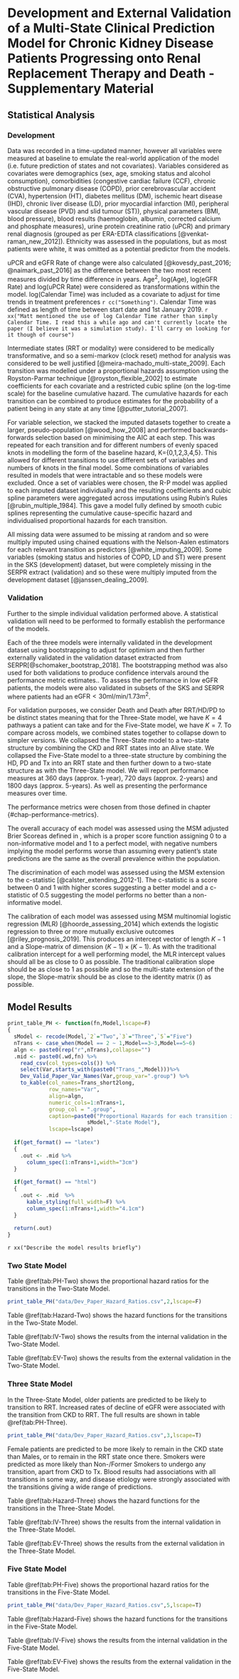 
# Development and External Validation of a Multi-State Clinical Prediction Model for Chronic Kidney Disease Patients Progressing onto Renal Replacement Therapy and Death - Supplementary Material{#chap-dev-paper-supp}

## Statistical Analysis


### Development

Data was recorded in a time-updated manner, however all variables were measured at baseline to emulate the real-world application of the model (i.e. future prediction of states and not covariates). Variables considered as covariates were demographics (sex, age, smoking status and alcohol consumption), comorbidities (congestive cardiac failure (CCF), chronic obstructive pulmonary disease (COPD), prior  cerebrovascular accident (CVA), hypertension (HT), diabetes mellitus (DM), ischemic heart disease (IHD), chronic liver disease (LD), prior myocardial infarction (MI), peripheral vascular disease (PVD) and slid tumour (ST)), physical parameters (BMI, blood pressure), blood results (haemoglobin, albumin, corrected calcium and phosphate measures), urine protein creatinine ratio (uPCR) and primary renal diagnosis (grouped as per ERA-EDTA classifications [@venkat-raman_new_2012]). Ethnicity was assessed in the populations, but as most patients were white, it was omitted as a potential predictor from the models.

uPCR and eGFR Rate of change were also calculated [@kovesdy_past_2016; @naimark_past_2016]  as the difference between the two most recent measures divided by time difference in years. $\textrm{Age}^2$, log(Age), log(eGFR Rate) and log(uPCR Rate) were considered as transformations within the model. log(Calendar Time) was included as a covariate to adjust for time trends in treatment preferences `r cc("Something")`. Calendar Time was defined as length of time between start date and  1st January 2019. `r xx("Matt mentioned the use of log Calendar Time rather than simply Calendar Time. I read this a while ago and can't currently locate the paper (I believe it was a simulation study). I'll carry on looking for it though of course")`

Intermediate states (RRT or modality) were considered to be medically transformative, and so a semi-markov (clock reset) method for analysis was considered to be well justified [@meira-machado_multi-state_2009]. Each transition was modelled under a proportional hazards assumption using the Royston-Parmar technique [@royston_flexible_2002] to estimate coefficients for each covariate and a restricted cubic spline (on the log-time scale) for the baseline cumulative hazard. The cumulative hazards for each transition can be combined to produce estimates for the probability of a patient being in any state at any time [@putter_tutorial_2007].

For variable selection, we stacked the imputed datasets together to create a larger, pseudo-population [@wood_how_2008] and performed backwards-forwards selection based on minimising the AIC at each step. This was repeated for each transition and for different numbers of evenly spaced knots in modelling the form of the baseline hazard, K={0,1,2,3,4,5}. This allowed for different transitions to use different sets of variables and numbers of knots in the final model. Some combinations of variables resulted in models that were intractable and so these models were excluded. Once a set of variables were chosen, the R-P model was applied to each imputed dataset individually and the resulting coefficients and cubic spline parameters were aggregated across imputations using Rubin's Rules [@rubin_multiple_1984]. This gave a model fully defined by smooth cubic splines representing the cumulative cause-specific hazard and individualised proportional hazards for each transition.

All missing data were assumed to be missing at random and so were multiply imputed using chained equations with the Nelson-Aalen estimators for each relevant transition as predictors [@white_imputing_2009]. Some variables (smoking status and histories of COPD, LD and ST)  were present in the SKS (development) dataset, but were completely missing in the SERPR extract (validation) and so these were multiply imputed from the development dataset [@janssen_dealing_2009].

### Validation

Further to the simple individual validation performed above. A statistical validation will need to be performed to formally establish the performance of the models.

Each of the three models were internally validated in the development dataset using bootstrapping to adjust for optimism and then further externally validated in the validation dataset extracted from SERPR[@schomaker_bootstrap_2018]. The bootstrapping method was also used for both validations to produce confidence intervals around the performance metric estimates.. To assess the performance in low eGFR patients, the models were also validated in subsets of the SKS and SERPR where patients had an $\textrm{eGFR} < 30\textrm{ml}/\textrm{min}/1.73\textrm{m}^2$.

For validation purposes, we consider Death and Death after RRT/HD/PD to be distinct states meaning that for the Three-State model, we have $K=4$ pathways a patient can take and for the Five-State model, we have $K=7$. To compare across models, we combined states together to collapse down to simpler versions. We collapsed the Three-State model to a two-state structure by combining the CKD and RRT states into an Alive state. We collapsed the Five-State model to a three-state structure by combining the HD, PD and Tx into an RRT state and then further down to a two-state structure as with the Three-State model. We will report performance measures at 360 days (approx. 1-year), 720 days (approx. 2-years) and 1800 days (approx. 5-years). As well as presenting the performance measures over time.

The performance metrics were chosen from those defined in chapter {#chap-performance-metrics}.

The overall accuracy of each model was assessed using the MSM adjusted Brier Scoreas defined in , which is a proper score function assigning 0 to a non-informative model and 1 to a perfect model, with negative numbers implying the model performs worse than assuming every patient's state predictions are the same as the overall prevalence within the population.

The discrimination of each model was assessed using the MSM extension to the c-statistic [@calster_extending_2012-1]. The c-statistic is a score between 0 and 1 with higher scores suggesting a better model and a c-statistic of 0.5 suggesting the model performs no better than a non-informative model.

The calibration of each model was assessed using MSM multinomial logistic regression (MLR)  [@hoorde_assessing_2014] which extends the logistic regression to three or more mutually exclusive outcomes [@riley_prognosis_2019]. This produces an intercept vector of length $K-1$ and a Slope-matrix of dimension $(K-1) \times (K-1)$. As with the traditional calibration intercept for a well performing model, the MLR intercept values should all be as close to 0 as possible.  The traditional calibration slope should be as close to 1 as possible and so the multi-state extension of the slope, the Slope-matrix should be as close to the identity matrix ($I$) as possible.

## Model Results

```r
print_table_PH <- function(fn,Model,lscape=F)
{
  sModel <- recode(Model,`2`="Two",`3`="Three",`5`="Five")
  nTrans <- case_when(Model == 2 ~ 1,Model==3~3,Model==5~6)
  algn <- paste0(rep("r",nTrans),collapse="")
  .mid <- paste0(.wd,fn) %>%
    read_csv(col_types=cols()) %>%
    select(Var,starts_with(paste0("Trans_",Model)))%>%
    Dev_Valid_Paper_Var_Names(Var,group_var=".group") %>%
    to_kable(col_names=Trans_short2long,
             row_names="Var",
             align=algn,
             numeric_cols=1:nTrans+1,
             group_col = ".group",
             caption=paste0("Proportional Hazards for each transition in the ",
                         sModel,"-State Model"),
             lscape=lscape)
  
  if(get_format() == "latex")
  {
    .out <- .mid %>%
      column_spec(1:nTrans+1,width="3cm")
  }
  
  if(get_format() == "html")
  {
    .out <- .mid  %>%
      kable_styling(full_width=F) %>%
      column_spec(1:nTrans+1,width="4.1cm")
  }
  
  return(.out)
}


```

`r xx("Describe the model results briefly")`

### Two State Model


Table \@ref(tab:PH-Two) shows the proportional hazard ratios for the transitions in the Two-State Model.

```r
print_table_PH("data/Dev_Paper_Hazard_Ratios.csv",2,lscape=F)
```

Table \@ref(tab:Hazard-Two) shows the hazard functions for the transitions in the Two-State Model.

Table \@ref(tab:IV-Two) shows the results from the internal validation in the Two-State Model.

Table \@ref(tab:EV-Two) shows the results from the external validation in the Two-State Model.

### Three State Model

In the Three-State Model, older patients are predicted to be likely to transition to RRT. Increased rates of decline of eGFR were associated with the transition from CKD to RRT. The full results are shown in table \@ref(tab:PH-Three).

```r
print_table_PH("data/Dev_Paper_Hazard_Ratios.csv",3,lscape=T)
```


Female patients are predicted to be more likely to remain in the CKD state than Males, or to remain in the RRT state once there. Smokers were predicted as more likely than Non-/Former Smokers to undergo any transition, apart from CKD to Tx. Blood results had associations with all transitions in some way, and disease etiology were strongly associated with the transitions giving a wide range of predictions.

Table \@ref(tab:Hazard-Three) shows the hazard functions for the transitions in the Three-State Model.

Table \@ref(tab:IV-Three) shows the results from the internal validation in the Three-State Model.

Table \@ref(tab:EV-Three) shows the results from the external validation in the Three-State Model.

### Five State Model

Table \@ref(tab:PH-Five) shows the proportional hazard ratios for the transitions in the Five-State Model.

```r
print_table_PH("data/Dev_Paper_Hazard_Ratios.csv",5,lscape=T)
```

Table \@ref(tab:Hazard-Five) shows the hazard functions for the transitions in the Five-State Model.

Table \@ref(tab:IV-Five) shows the results from the internal validation in the Five-State Model.

Table \@ref(tab:EV-Five) shows the results from the external validation in the Five-State Model.






